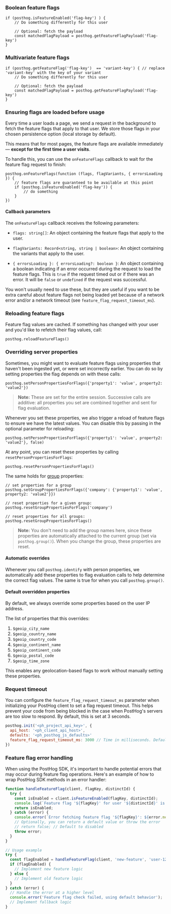 ### Boolean feature flags

```js-web
if (posthog.isFeatureEnabled('flag-key') ) {
    // Do something differently for this user

    // Optional: fetch the payload
    const matchedFlagPayload = posthog.getFeatureFlagPayload('flag-key')
}
```

### Multivariate feature flags

```js-web
if (posthog.getFeatureFlag('flag-key')  == 'variant-key') { // replace 'variant-key' with the key of your variant
    // Do something differently for this user
    
    // Optional: fetch the payload
    const matchedFlagPayload = posthog.getFeatureFlagPayload('flag-key')
}
```

### Ensuring flags are loaded before usage

Every time a user loads a page, we send a request in the background to fetch the feature flags that apply to that user. We store those flags in your chosen persistence option (local storage by default).

This means that for most pages, the feature flags are available immediately — **except for the first time a user visits**.

To handle this, you can use the `onFeatureFlags` callback to wait for the feature flag request to finish:

```js-web
posthog.onFeatureFlags(function (flags, flagVariants, { errorsLoading }) {
    // feature flags are guaranteed to be available at this point
    if (posthog.isFeatureEnabled('flag-key')) {
        // do something
    }
})
```

#### Callback parameters

The `onFeatureFlags` callback receives the following parameters:

- `flags: string[]`: An object containing the feature flags that apply to the user.

- `flagVariants: Record<string, string | boolean>`: An object containing the variants that apply to the user.

- `{ errorsLoading }: { errorsLoading?: boolean }`: An object containing a boolean indicating if an error occurred during the request to load the feature flags. This is `true` if the request timed out or if there was an error. It will be `false` or `undefined` if the request was successful.

You won't usually need to use these, but they are useful if you want to be extra careful about feature flags not being loaded yet because of a network error and/or a network timeout (see `feature_flag_request_timeout_ms`).

### Reloading feature flags

Feature flag values are cached. If something has changed with your user and you'd like to refetch their flag values, call:

```js-web
posthog.reloadFeatureFlags()
```

### Overriding server properties

Sometimes, you might want to evaluate feature flags using properties that haven't been ingested yet, or were set incorrectly earlier. You can do so by setting properties the flag depends on with these calls:

```js-web
posthog.setPersonPropertiesForFlags({'property1': 'value', property2: 'value2'})
```

> **Note:** These are set for the entire session. Successive calls are additive: all properties you set are combined together and sent for flag evaluation.

Whenever you set these properties, we also trigger a reload of feature flags to ensure we have the latest values. You can disable this by passing in the optional parameter for reloading:

```js-web
posthog.setPersonPropertiesForFlags({'property1': 'value', property2: 'value2'}, false)
```

At any point, you can reset these properties by calling `resetPersonPropertiesForFlags`:

```js-web
posthog.resetPersonPropertiesForFlags()
```

The same holds for [group](/manual/group-analytics) properties:

```js-web
// set properties for a group
posthog.setGroupPropertiesForFlags({'company': {'property1': 'value', property2: 'value2'}})

// reset properties for a given group:
posthog.resetGroupPropertiesForFlags('company')

// reset properties for all groups:
posthog.resetGroupPropertiesForFlags()
```

> **Note:** You don't need to add the group names here, since these properties are automatically attached to the current group (set via `posthog.group()`). When you change the group, these properties are reset.

#### Automatic overrides

Whenever you call `posthog.identify` with person properties, we automatically add these properties to flag evaluation calls to help determine the correct flag values. The same is true for when you call `posthog.group()`.

#### Default overridden properties

By default, we always override some properties based on the user IP address.

The list of properties that this overrides:

1. `$geoip_city_name`
2. `$geoip_country_name`
3. `$geoip_country_code`
4. `$geoip_continent_name`
5. `$geoip_continent_code`
6. `$geoip_postal_code`
7. `$geoip_time_zone`

This enables any geolocation-based flags to work without manually setting these properties.

### Request timeout

You can configure the `feature_flag_request_timeout_ms` parameter when initializing your PostHog client to set a flag request timeout. This helps prevent your code from being blocked in the case when PostHog's servers are too slow to respond. By default, this is set at 3 seconds.

```js
posthog.init('<ph_project_api_key>', { 
  api_host: '<ph_client_api_host>',
  defaults: '<ph_posthog_js_defaults>'
  feature_flag_request_timeout_ms: 3000 // Time in milliseconds. Default is 3000 (3 seconds).
})
```

### Feature flag error handling

When using the PostHog SDK, it's important to handle potential errors that may occur during feature flag operations. Here's an example of how to wrap PostHog SDK methods in an error handler:

```js
function handleFeatureFlag(client, flagKey, distinctId) {
  try {
    const isEnabled = client.isFeatureEnabled(flagKey, distinctId);
    console.log(`Feature flag '${flagKey}' for user '${distinctId}' is ${isEnabled ? 'enabled' : 'disabled'}`);
    return isEnabled;
  } catch (error) {
    console.error(`Error fetching feature flag '${flagKey}': ${error.message}`);
    // Optionally, you can return a default value or throw the error
    // return false; // Default to disabled
    throw error;
  }
}

// Usage example
try {
  const flagEnabled = handleFeatureFlag(client, 'new-feature', 'user-123');
  if (flagEnabled) {  
    // Implement new feature logic
  } else {
    // Implement old feature logic
  }
} catch (error) {
  // Handle the error at a higher level
  console.error('Feature flag check failed, using default behavior');
  // Implement fallback logic
}
```